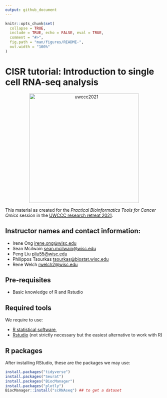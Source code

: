 ```yaml
---
output: github_document
---
```


<!-- README.md is generated from README.Rmd. Please edit that file -->

<!-- badges: start -->
<!-- badges: end -->


```r
knitr::opts_chunk$set(
  collapse = TRUE,
  include = TRUE, echo = FALSE, eval = TRUE,
  comment = "#>",
  fig.path = "man/figures/README-",
  out.width = "100%"
)
```


# CISR tutorial: Introduction to single cell RNA-seq analysis

<p align = "center">
<img width="350" alt="uwccc2021" src="reference/figures/Carbone_color-center.png?raw=true"/> 
</p>

This material as created for the _Practical Bioinformatics Tools for Cancer Omics_ session in the [UWCCC research retreat 2021](https://cancer.wisc.edu/research/retreat/).

## Instructor names and contact information:

- Irene Ong <irene.ong@wisc.edu>
- Sean Mcilwain <sean.mcilwain@wisc.edu>
- Peng Liu <pliu55@wisc.edu>
- Philippos Tsourkas <tsourkas@biostat.wisc.edu>
- Rene Welch <rwelch2@wisc.edu>

## Pre-requisites

- Basic knowledge of R and Rstudio

## Required tools

We require to use:

- [R statistical software](https://www.r-project.org/),
- [Rstudio](https://rstudio.com/products/rstudio/download/#download) (not strictly necessary but the easiest alternative to work with R)

## R packages

After installing RStudio, these are the packages we may use:

```r
install.packages("tidyverse")
install.packages("Seurat")
install.packages("BiocManager")
install.packages("plotly")
BiocManager::install("scRNAseq") ## to get a dataset
```

